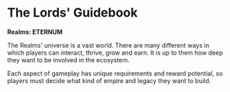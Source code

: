 # The Lords' Guidebook 

**Realms: ETERNUM**

The Realms' universe is a vast world. There are many different ways in which players can interact, thrive, grow and earn. It is up to them how deep they want to be involved in the ecosystem.

Each aspect of gameplay has unique requirements and reward potential, so players must decide what kind of empire and legacy they want to build.
